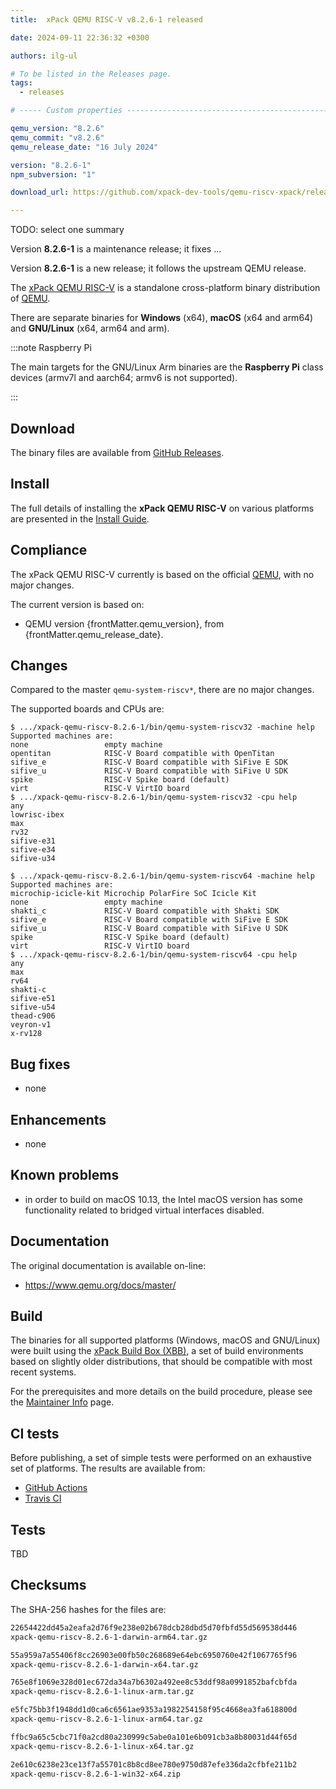 ```yaml
---
title:  xPack QEMU RISC-V v8.2.6-1 released

date: 2024-09-11 22:36:32 +0300

authors: ilg-ul

# To be listed in the Releases page.
tags:
  - releases

# ----- Custom properties -----------------------------------------------------

qemu_version: "8.2.6"
qemu_commit: "v8.2.6"
qemu_release_date: "16 July 2024"

version: "8.2.6-1"
npm_subversion: "1"

download_url: https://github.com/xpack-dev-tools/qemu-riscv-xpack/releases/tag/v8.2.6-1/

---
```


TODO: select one summary

Version **8.2.6-1** is a maintenance release; it fixes ...

Version **8.2.6-1** is a new release; it follows the upstream QEMU release.

<!-- truncate -->



The [xPack QEMU RISC-V](https://xpack-dev-tools.github.io/qemu-riscv-xpack/)
is a standalone cross-platform binary distribution of
[QEMU](https://www.qemu.org).

There are separate binaries for **Windows** (x64),
**macOS** (x64 and arm64)
and **GNU/Linux** (x64, arm64 and arm).

:::note Raspberry Pi

The main targets for the GNU/Linux Arm
binaries are the **Raspberry Pi** class devices (armv7l and aarch64;
armv6 is not supported).

:::

## Download

The binary files are available from <a href={frontMatter.download_url}>GitHub Releases</a>.

<Prerequisites/>

## Install

The full details of installing the **xPack QEMU RISC-V** on various platforms
are presented in the [Install Guide](/docs/install/).

## Compliance

The xPack QEMU RISC-V currently is based on the official [QEMU](https://www.qemu.org),
with no major changes.

The current version is based on:

- QEMU version {frontMatter.qemu_version},
  from {frontMatter.qemu_release_date}.

## Changes

Compared to the master `qemu-system-riscv*`, there are no major changes.

The supported boards and CPUs are:

```console
$ .../xpack-qemu-riscv-8.2.6-1/bin/qemu-system-riscv32 -machine help
Supported machines are:
none                 empty machine
opentitan            RISC-V Board compatible with OpenTitan
sifive_e             RISC-V Board compatible with SiFive E SDK
sifive_u             RISC-V Board compatible with SiFive U SDK
spike                RISC-V Spike board (default)
virt                 RISC-V VirtIO board
$ .../xpack-qemu-riscv-8.2.6-1/bin/qemu-system-riscv32 -cpu help
any
lowrisc-ibex
max
rv32
sifive-e31
sifive-e34
sifive-u34

$ .../xpack-qemu-riscv-8.2.6-1/bin/qemu-system-riscv64 -machine help
Supported machines are:
microchip-icicle-kit Microchip PolarFire SoC Icicle Kit
none                 empty machine
shakti_c             RISC-V Board compatible with Shakti SDK
sifive_e             RISC-V Board compatible with SiFive E SDK
sifive_u             RISC-V Board compatible with SiFive U SDK
spike                RISC-V Spike board (default)
virt                 RISC-V VirtIO board
$ .../xpack-qemu-riscv-8.2.6-1/bin/qemu-system-riscv64 -cpu help
any
max
rv64
shakti-c
sifive-e51
sifive-u54
thead-c906
veyron-v1
x-rv128
```

## Bug fixes

- none

## Enhancements

- none

## Known problems

- in order to build on macOS 10.13, the Intel macOS version has
  some functionality related to bridged virtual interfaces disabled.

## Documentation

The original documentation is available on-line:

- https://www.qemu.org/docs/master/

## Build

The binaries for all supported platforms
(Windows, macOS and GNU/Linux) were built using the
[xPack Build Box (XBB)](https://xpack.github.io/xbb/), a set
of build environments based on slightly older distributions, that should be
compatible with most recent systems.

For the prerequisites and more details on the build procedure, please see the
[Maintainer Info](/docs/maintainer/) page.

## CI tests

Before publishing, a set of simple tests were performed on an exhaustive
set of platforms. The results are available from:

- [GitHub Actions](https://github.com/xpack-dev-tools/qemu-riscv-xpack/actions/)
- [Travis CI](https://app.travis-ci.com/github/xpack-dev-tools/qemu-riscv-xpack/builds/)

## Tests

TBD

## Checksums

The SHA-256 hashes for the files are:

```txt
22654422dd45a2eafa2d76f9e238e02b678dcb28dbd5d70fbfd55d569538d446
xpack-qemu-riscv-8.2.6-1-darwin-arm64.tar.gz

55a959a7a55406f8cc26903e00fb50c268689e64ebc6950760e42f1067765f96
xpack-qemu-riscv-8.2.6-1-darwin-x64.tar.gz

765e8f1069e328d01ec672da34a7b6302a492ee8c53ddf98a0991852bafcbfda
xpack-qemu-riscv-8.2.6-1-linux-arm.tar.gz

e5fc75bb3f1948dd1d0ca6c6561ae9353a1982254158f95c4668ea3fa618800d
xpack-qemu-riscv-8.2.6-1-linux-arm64.tar.gz

ffbc9a65c5cbc71f0a2cd80a230999c5abe0a101e6b091cb3a8b80031d44f65d
xpack-qemu-riscv-8.2.6-1-linux-x64.tar.gz

2e610c6238e23ce13f7a55701c8b8cd8ee780e9750d87efe336da2cfbfe211b2
xpack-qemu-riscv-8.2.6-1-win32-x64.zip

```

<DeprecationNotices/>

<DownloadAnalytics version={frontMatter.version}/>
